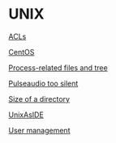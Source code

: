 = UNIX =

[[ACLs]]

[[CentOS]]

[[Process-related files and tree]]

[[Pulseaudio too silent]]

[[Size of a directory]]

[[UnixAsIDE]]

[[User management]]
